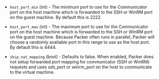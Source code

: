 <!-- Code generated from the comments of the CommConfig struct in builder/qemu/comm_config.go; DO NOT EDIT MANUALLY -->

- `host_port_min` (int) - The minimum port to use for the Communicator port on the host machine which is forwarded
  to the SSH or WinRM port on the guest machine. By default this is 2222.

- `host_port_max` (int) - The maximum port to use for the Communicator port on the host machine which is forwarded
  to the SSH or WinRM port on the guest machine. Because Packer often runs in parallel,
  Packer will choose a randomly available port in this range to use as the
  host port. By default this is 4444.

- `skip_nat_mapping` (bool) - Defaults to false. When enabled, Packer
  does not setup forwarded port mapping for communicator (SSH or WinRM) requests and uses ssh_port or winrm_port
  on the host to communicate to the virtual machine.
